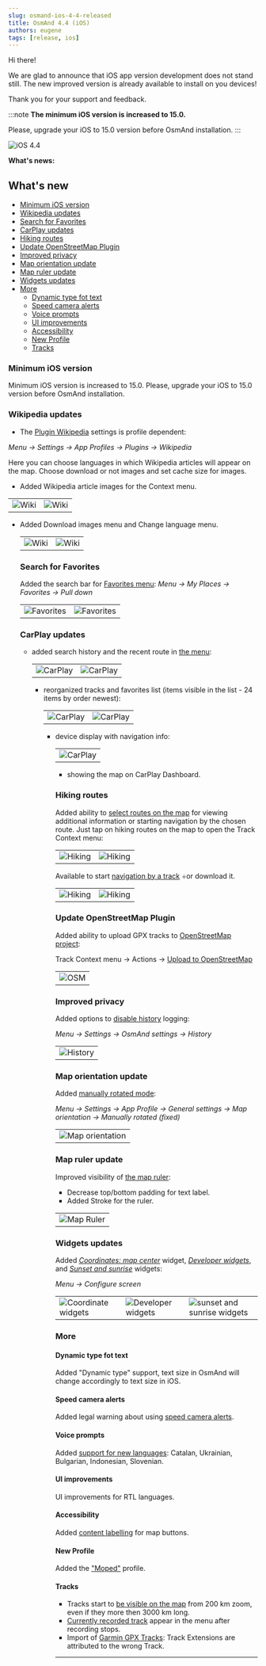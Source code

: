 ```yaml
---
slug: osmand-ios-4-4-released
title: OsmAnd 4.4 (iOS)
authors: eugene
tags: [release, ios]
---
```



Hi there!  

We are glad to announce that iOS app version development does not stand still. The new improved version is already available to install on you devices!

Thank you for your support and feedback.

:::note
**The minimum iOS version is increased to 15.0.**

Please, upgrade your iOS to 15.0 version before OsmAnd installation.
:::

![iOS 4.4](./ios_4_4.png)

<!--truncate-->

**What's news:**

## What's new

*  [Minimum iOS version](#minimum-ios-version)
*  [Wikipedia updates](#wikipedia-updates)
*  [Search for Favorites](#search-for-favorites)
*  [CarPlay updates](#carplay-updates)
*  [Hiking routes](#hiking-routes)
*  [Update OpenStreetMap Plugin](#update-openstreetmap-plugin)
*  [Improved privacy](#improved-privacy)
*  [Map orientation update](#map-orientation-update)
*  [Map ruler update](#map-ruler-update)
*  [Widgets updates](#widgets-updates)
*  [More](#more)
    *  [Dynamic type fot text](#dynamic-type-fot-text)
    *  [Speed camera alerts](#speed-camera-alerts)
    *  [Voice prompts](#voice-prompts)
    *  [UI improvements](#ui-improvements)
    *  [Accessibility](#accessibility)
    *  [New Profile](#new-profile)
    *  [Tracks](#tracks)


### Minimum iOS version

Minimum iOS version is increased to 15.0. Please, upgrade your iOS to 15.0 version before OsmAnd installation.

### Wikipedia updates

 - The [Plugin Wikipedia](https://osmand.net/docs/user/plugins/wikipedia) settings is profile dependent:

  _Menu → Settings → App Profiles → Plugins → Wikipedia_

  Here you can choose languages in which Wikipedia articles will appear on the map. Choose download or not images and set cache size for images.

- Added Wikipedia article images for the Context menu.
  
 <table class="blogimage">
   <tr>
    <td><img src={require('@site/blog/2023-04-05-ios-4-4/wiki_ios.png').default} alt="Wiki"/></td>
    <td><img src={require('@site/blog/2023-04-05-ios-4-4/wiki_ios_1.png').default} alt="Wiki"/></td>
    </tr>
 </table> 
 
- Added Download images menu and Change language menu.

  <table class="blogimage">
   <tr>
    <td><img src={require('@site/blog/2023-04-05-ios-4-4/wiki_ios_2.png').default} alt="Wiki"/></td>
    <td><img src={require('@site/blog/2023-04-05-ios-4-4/wiki_ios_3.png').default} alt="Wiki"/></td>
    </tr>
 </table> 

### Search for Favorites

Added the search bar for [Favorites menu](https://osmand.net/docs/user/personal/favorites): _Menu → My Places → Favorites → Pull down_

  <table class="blogimage">
   <tr>
    <td><img src={require('@site/blog/2023-04-05-ios-4-4/favorites_search.png').default} alt="Favorites"/></td>
    <td><img src={require('@site/blog/2023-04-05-ios-4-4/favorites_search_1.png').default} alt="Favorites"/></td>
    </tr>
 </table> 


### CarPlay updates

- added search history and the recent route in [the menu](https://osmand.net/docs/user/navigation/car-play):

  <table class="blogimage">
   <tr>
    <td><img src={require('@site/blog/2023-04-05-ios-4-4/car_play.png').default} alt="CarPlay"/></td>
    <td><img src={require('@site/blog/2023-04-05-ios-4-4/car_play_1.png').default} alt="CarPlay"/></td>
    </tr>
 </table> 

- reorganized tracks and favorites list (items visible in the list - 24 items by order newest):

  <table class="blogimage">
   <tr>
    <td><img src={require('@site/blog/2023-04-05-ios-4-4/car_play_2.png').default} alt="CarPlay"/></td>
    <td><img src={require('@site/blog/2023-04-05-ios-4-4/car_play_3.png').default} alt="CarPlay"/></td>
    </tr>
 </table> 

- device display with navigation info:

  <table class="blogimage">
   <tr>
    <td><img src={require('@site/blog/2023-04-05-ios-4-4/car_play_4.png').default} alt="CarPlay"/></td>
    </tr>
 </table> 


- showing the map on CarPlay Dashboard.


### Hiking routes

Added ability to [select routes on the map](https://osmand.net/docs/user/map/vector-maps#routes) for viewing additional information or starting navigation by the chosen route. Just tap on hiking routes on the map to open the Track Context menu:

  <table class="blogimage">
   <tr>
    <td><img src={require('@site/blog/2023-04-05-ios-4-4/hiking.png').default} alt="Hiking"/></td>
    <td><img src={require('@site/blog/2023-04-05-ios-4-4/hiking_1.png').default} alt="Hiking"/></td>
    </tr>
  </table> 

Available to start [navigation by a track](https://osmand.net/docs/user/navigation/gpx-navigation) ÷or download it.

  <table class="blogimage">
   <tr>
    <td><img src={require('@site/blog/2023-04-05-ios-4-4/hiking_2.png').default} alt="Hiking"/></td>
    <td><img src={require('@site/blog/2023-04-05-ios-4-4/hiking_3.png').default} alt="Hiking"/></td>
    </tr>
  </table> 


### Update OpenStreetMap Plugin

Added ability to upload GPX tracks to [OpenStreetMap project](https://www.openstreetmap.org/traces):

Track Context menu → Actions → [Upload to OpenStreetMap](https://osmand.net/docs/user/map/track-context-menu#options)

  <table class="blogimage">
   <tr>
    <td><img src={require('@site/blog/2023-04-05-ios-4-4/openstreetmap.png').default} alt="OSM"/></td>
    </tr>
  </table> 

### Improved privacy

Added options to [disable history](https://osmand.net/docs/user/personal/global-settings#history-1) logging:

_Menu → Settings → OsmAnd settings → History_


  <table class="blogimage">
   <tr>
    <td><img src={require('@site/blog/2023-04-05-ios-4-4/history.png').default} alt="History"/></td>
    </tr>
  </table> 


### Map orientation update

Added [manually rotated mode](https://osmand.net/docs/user/map/interact-with-map#map-orientation-modes):

_Menu → Settings → App Profile → General settings → Map orientation → Manually rotated (fixed)_

  <table class="blogimage">
   <tr>
    <td><img src={require('@site/blog/2023-04-05-ios-4-4/map_orient.png').default} alt="Map orientation"/></td>
    </tr>
  </table> 


### Map ruler update

Improved visibility of [the map ruler](https://osmand.net/docs/user/widgets/radius-ruler#ruler):

 - Decrease top/bottom padding for text label.
 - Added Stroke for the ruler.

  <table class="blogimage">
   <tr>
    <td><img src={require('@site/blog/2023-04-05-ios-4-4/map_ruler.png').default} alt="Map Ruler"/></td>
    </tr>
  </table> 


### Widgets updates

Added [_Coordinates: map center_](https://osmand.net/docs/user/widgets/info-widgets#coordinates-widget) widget, [_Developer widgets_](https://osmand.net/docs/user/widgets/info-widgets#-developer-widgets), and [_Sunset and sunrise_](https://osmand.net/docs/user/widgets/info-widgets#sunset-and-sunrise-widgets) widgets:

_Menu → Configure screen_


  <table class="blogimage">
   <tr>
    <td><img src={require('@site/blog/2023-04-05-ios-4-4/widget_cc.png').default} alt="Coordinate widgets"/></td>
    <td><img src={require('@site/blog/2023-04-05-ios-4-4/widget_d.png').default} alt="Developer widgets"/></td>
    <td><img src={require('@site/blog/2023-04-05-ios-4-4/widget_ss.png').default} alt="sunset and sunrise widgets"/></td>
    </tr>
  </table> 


### More

#### Dynamic type fot text

Added "Dynamic type" support, text size in OsmAnd will change accordingly to text size in iOS.

#### Speed camera alerts

Added legal warning about using [speed camera alerts](https://osmand.net/docs/user/navigation/map-during-navigation).

#### Voice prompts

Added [support for new languages](https://osmand.net/docs/user/navigation/voice-navigation): Catalan, Ukrainian, Bulgarian, Indonesian, Slovenian.

#### UI improvements

UI improvements for RTL languages.

#### Accessibility

Added [content labelling](https://developer.apple.com/library/archive/documentation/Accessibility/Conceptual/AccessibilityMacOSX/OSXAXTestingApps.html) for map buttons.

#### New Profile

Added the ["Moped"](https://osmand.net/docs/user/navigation/routing/moped-routing) profile.

#### Tracks

- Tracks start to [be visible on the map](https://github.com/osmandapp/OsmAnd-Issues/issues/1167) from 200 km zoom, even if they more then 3000 km long.
- [Currently recorded track](https://github.com/osmandapp/OsmAnd-Issues/issues/1601) appear in the menu after recording stops.
- Import of [Garmin GPX Tracks](https://github.com/osmandapp/OsmAnd-iOS/issues/2640): Track Extensions are attributed to the wrong Track.


_________________________________________________

<LinksSocial/>
<LinksTelegram/>
<AppleStore/>